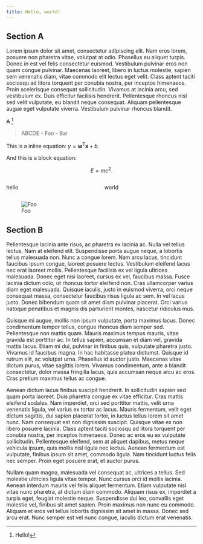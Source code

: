 ```yaml
---
title: Hello, world!
---
```


## Section A {#A}

Lorem ipsum dolor sit amet, consectetur adipiscing elit. Nam eros lorem, posuere non pharetra vitae, volutpat at odio. Phasellus eu aliquet turpis. Donec in est vel felis consectetur euismod. Vestibulum pulvinar eros non quam congue pulvinar. Maecenas laoreet, libero in luctus molestie, sapien sem venenatis diam, vitae commodo elit lectus eget velit. Class aptent taciti sociosqu ad litora torquent per conubia nostra, per inceptos himenaeos. Proin scelerisque consequat sollicitudin. Vivamus at lacinia arcu, sed vestibulum ex. Duis efficitur facilisis hendrerit. Pellentesque rhoncus nisl sed velit vulputate, eu blandit neque consequat. Aliquam pellentesque augue eget vulputate viverra. Vestibulum pulvinar rhoncus blandit.

~~A~~ [^1]

> ABCDE
> - Foo
> - Bar

This is a inline equation: $y = \boldsymbol{w}^\mathsf{T}\boldsymbol{x}+b$.

And this is a block equation:

$$E = mc^2.$$

:::: { #custom-block .columns width="200" }

::: { .column }
hello
:::

::: { .column }
world
:::

::::

![Foo](./foo.gif)

## Section B { #B }

Pellentesque lacinia ante risus, ac pharetra ex lacinia ac. Nulla vel tellus lectus. Nam at eleifend elit. Suspendisse porta augue neque, a lobortis tellus malesuada non. Nunc a congue lorem. Nam arcu lacus, tincidunt faucibus ipsum congue, laoreet posuere lectus. Vestibulum eleifend lacus nec erat laoreet mollis. Pellentesque facilisis ex vel ligula ultrices malesuada. Donec eget nisi laoreet, cursus ex vel, faucibus massa. Fusce lacinia dictum odio, ut rhoncus tortor eleifend non. Cras ullamcorper varius diam eget malesuada. Quisque iaculis, justo in euismod viverra, orci neque consequat massa, consectetur faucibus risus ligula ac sem. In vel lacus justo. Donec bibendum quam sit amet diam pulvinar placerat. Orci varius natoque penatibus et magnis dis parturient montes, nascetur ridiculus mus.

Quisque mi augue, mollis non ipsum vulputate, porta maximus lacus. Donec condimentum tempor tellus, congue rhoncus diam semper sed. Pellentesque non mattis quam. Mauris maximus tempus mauris, vitae gravida est porttitor ac. In tellus sapien, accumsan et diam vel, gravida mattis lacus. Etiam mi dui, pulvinar in finibus quis, vulputate pharetra justo. Vivamus id faucibus magna. In hac habitasse platea dictumst. Quisque id rutrum elit, ac volutpat urna. Phasellus id auctor justo. Maecenas vitae dictum purus, vitae sagittis lorem. Vivamus condimentum, ante a blandit consectetur, dolor massa fringilla lacus, quis accumsan neque arcu ac eros. Cras pretium maximus tellus ac congue.

Aenean dictum lacus finibus suscipit hendrerit. In sollicitudin sapien sed quam porta laoreet. Duis pharetra congue ex vitae efficitur. Cras mattis eleifend sodales. Nam imperdiet, orci sed porttitor mattis, velit urna venenatis ligula, vel varius ex tortor ac lacus. Mauris fermentum, velit eget dictum sagittis, dui sapien placerat tortor, in luctus tellus lorem sit amet nunc. Nam consequat est non dignissim suscipit. Quisque vitae ex non libero posuere lacinia. Class aptent taciti sociosqu ad litora torquent per conubia nostra, per inceptos himenaeos. Donec ac eros eu ex vulputate sollicitudin. Pellentesque eleifend, sem at aliquet dapibus, metus neque vehicula ipsum, quis mollis nisl ligula nec lectus. Aenean fermentum est vulputate, finibus ipsum sit amet, commodo ligula. Nam tincidunt luctus felis nec semper. Proin eget posuere erat, et auctor purus.

Nullam quam magna, malesuada vel consequat ac, ultrices a tellus. Sed molestie ultricies ligula vitae tempor. Nunc cursus orci id mollis lacinia. Aenean interdum mauris vel felis aliquet fermentum. Etiam vulputate nisl vitae nunc pharetra, at dictum diam commodo. Aliquam risus ex, imperdiet a turpis eget, feugiat molestie neque. Suspendisse dui leo, convallis eget molestie vel, finibus sit amet sapien. Proin maximus non nunc eu commodo. Aliquam et eros vel tellus lobortis dignissim sit amet in massa. Donec sed arcu erat. Nunc semper est vel nunc congue, iaculis dictum erat venenatis.

[^1]: Hello!